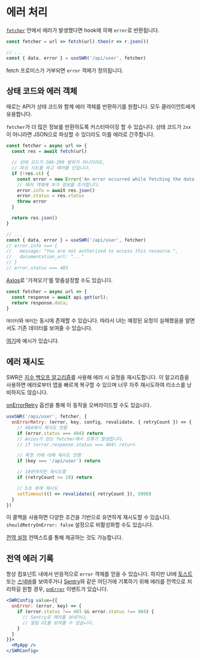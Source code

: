 
# 에러 처리

[`fetcher`](/docs/data-fetching) 안에서 에러가 발생했다면 hook에 의해 `error`로 반환됩니다.

```js
const fetcher = url => fetch(url).then(r => r.json())

// ...
const { data, error } = useSWR('/api/user', fetcher)
```

fetch 프로미스가 거부되면 `error` 객체가 정의됩니다.

## 상태 코드와 에러 객체

때로는 API가 상태 코드와 함께 에러 객체를 반환하기를 원합니다.
모두 클라이언트에게 유용합니다.

`fetcher`가 더 많은 정보를 반환하도록 커스터마이징 할 수 있습니다. 상태 코드가 `2xx`이 아니라면
JSON으로 파싱할 수 있더라도 이를 에러로 간주합니다.

```js
const fetcher = async url => {
  const res = await fetch(url)

  // 상태 코드가 200-299 범위가 아니더라도,
  // 파싱 시도를 하고 에러를 던집니다.
  if (!res.ok) {
    const error = new Error('An error occurred while fetching the data.')
    // 에러 객체에 부가 정보를 추가합니다.
    error.info = await res.json()
    error.status = res.status
    throw error
  }

  return res.json()
}

// ...
const { data, error } = useSWR('/api/user', fetcher)
// error.info === {
//   message: "You are not authorized to access this resource.",
//   documentation_url: "..."
// }
// error.status === 403
```

[Axios](https://axios-http.com/docs/intro)로 '가져오기'를 맞춤설정할 수도 있습니다.

```js
const fetcher = async url => {
  const response = await api.get(url);
  return response.data;
}
```

<Callout emoji="💡">
  <code>데이터</code>와 <code>에러</code>는 동시에 존재할 수 있습니다. 따라서 UI는 예정된 요청이 실패했음을 알면서도
  기존 데이터를 보여줄 수 있습니다.
</Callout>

[여기](/examples/error-handling)에 예시가 있습니다.

## 에러 재시도

SWR은 [지수 백오프 알고리즘](https://en.wikipedia.org/wiki/Exponential_backoff)를 사용해 에러 시 요청을 재시도합니다.
이 알고리즘을 사용하면 에러로부터 앱을 빠르게 복구할 수 있으며 너무 자주 재시도하여 리소스를 낭비하지도 않습니다.

[onErrorRetry](/docs/options#options) 옵션을 통해 이 동작을 오버라이드할 수도 있습니다.

```js
useSWR('/api/user', fetcher, {
  onErrorRetry: (error, key, config, revalidate, { retryCount }) => {
    // 404에서 재시도 안함
    if (error.status === 404) return
    // Axios가 있는 fetcher에서 오류가 발생합니다.
    // if (error.response.status === 404) return

    // 특정 키에 대해 재시도 안함
    if (key === '/api/user') return

    // 10번까지만 재시도함
    if (retryCount >= 10) return

    // 5초 후에 재시도
    setTimeout(() => revalidate({ retryCount }), 5000)
  }
})
```

이 콜백을 사용하면 다양한 조건을 기반으로 유연하게 재시도할 수 있습니다. `shouldRetryOnError: false` 설정으로 비활성화할 수도 있습니다.

[전역 설정](/docs/global-configuration) 컨텍스트를 통해 제공하는 것도 가능합니다.

## 전역 에러 기록

항상 컴포넌트 내에서 반응적으로 `error` 객체를 얻을 수 있습니다.
하지만 UI에 [토스트](https://vercel.com/design/toast) 또는 [스낵바](https://material.io/components/snackbars)를 보여주거나 [Sentry](https://sentry.io)와 같은 어딘가에 기록하기 위해 에러를 전역으로 처리하길 원할 경우,
[`onError`](/docs/options#options) 이벤트가 있습니다.

```jsx
<SWRConfig value={{
  onError: (error, key) => {
    if (error.status !== 403 && error.status !== 404) {
      // Sentry로 에러를 보내거나,
      // 알림 UI를 보여줄 수 있습니다.
    }
  }
}}>
  <MyApp />
</SWRConfig>
```
